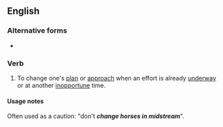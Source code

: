 ==English==

===Alternative forms===
* {{l|en|swap horses in midstream}}

===Verb===
{{head|en|verb}}

# {{lb|en|idiomatic}} To change one's [[plan]] or [[approach]] when an effort is already [[underway]] or at another [[inopportune]] time.

====Usage notes====
Often used as a caution: "don't '''''change horses in midstream'''''".